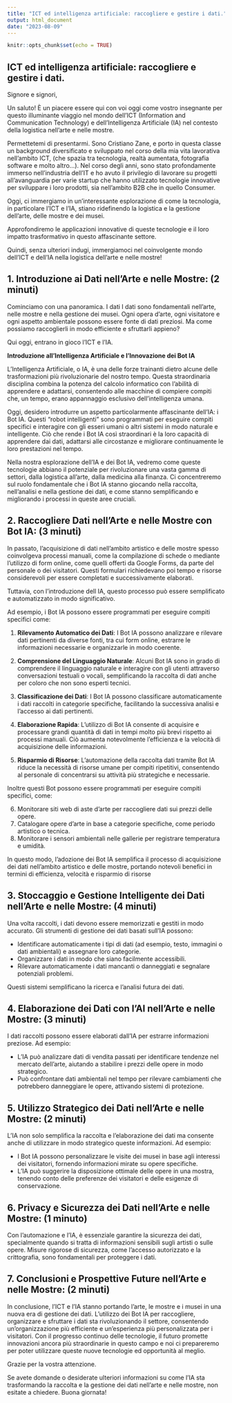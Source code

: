 ```yaml
---
title: "ICT ed intelligenza artificiale: raccogliere e gestire i dati."
output: html_document
date: "2023-08-09"
---
```


```r
knitr::opts_chunk$set(echo = TRUE)
```

## ICT ed intelligenza artificiale: raccogliere e gestire i dati.

Signore e signori,

Un saluto! È un piacere essere qui con voi oggi come vostro insegnante per questo illuminante viaggio nel mondo dell'ICT (Information and Communication Technology) e dell'Intelligenza Artificiale (IA) nel contesto della logistica nell'arte e nelle mostre.

Permettetemi di presentarmi. Sono Cristiano Zane, e porto in questa classe un background diversificato e sviluppato nel corso della mia vita lavorativa nell'ambito ICT, (che spazia tra tecnologia, realtà aumentata, fotografia software e molto altro...). Nel corso degli anni, sono stato profondamente immerso nell'industria dell'IT e ho avuto il privilegio di lavorare su progetti all'avanguardia per varie startup che hanno utilizzato tecnologie innovative per sviluppare i loro prodotti, sia nell'ambito B2B che in quello Consumer.

Oggi, ci immergiamo in un'interessante esplorazione di come la tecnologia, in particolare l'ICT e l'IA, stiano ridefinendo la logistica e la gestione dell'arte, delle mostre e dei musei. 

Approfondiremo le applicazioni innovative di queste tecnologie e il loro impatto trasformativo in questo affascinante settore.

Quindi, senza ulteriori indugi, immergiamoci nel coinvolgente mondo dell'ICT e dell'IA nella logistica dell'arte e nelle mostre!


## 1. Introduzione ai Dati nell'Arte e nelle Mostre: (2 minuti)

Cominciamo con una panoramica. I dati
I dati sono fondamentali nell'arte, nelle mostre e nella gestione dei musei. Ogni opera d'arte, ogni visitatore e ogni aspetto ambientale possono essere fonte di dati preziosi. Ma come possiamo raccoglierli in modo efficiente e sfruttarli appieno? 

Qui oggi, entrano in gioco l'ICT e l'IA.

**Introduzione all'Intelligenza Artificiale e l'Innovazione dei Bot IA**

L'Intelligenza Artificiale, o IA, è una delle forze trainanti dietro alcune delle trasformazioni più rivoluzionarie del nostro tempo. Questa straordinaria disciplina combina la potenza del calcolo informatico con l'abilità di apprendere e adattarsi, consentendo alle macchine di compiere compiti che, un tempo, erano appannaggio esclusivo dell'intelligenza umana. 

Oggi, desidero introdurre un aspetto particolarmente affascinante dell'IA: i Bot IA. Questi "robot intelligenti" sono programmati per eseguire compiti specifici e interagire con gli esseri umani o altri sistemi in modo naturale e intelligente. Ciò che rende i Bot IA così straordinari è la loro capacità di apprendere dai dati, adattarsi alle circostanze e migliorare continuamente le loro prestazioni nel tempo.

Nella nostra esplorazione dell'IA e dei Bot IA, vedremo come queste tecnologie abbiano il potenziale per rivoluzionare una vasta gamma di settori, dalla logistica all'arte, dalla medicina alla finanza. Ci concentreremo sul ruolo fondamentale che i Bot IA stanno giocando nella raccolta, nell'analisi e nella gestione dei dati, e come stanno semplificando e migliorando i processi in queste aree cruciali.

## 2. Raccogliere Dati nell'Arte e nelle Mostre con Bot IA: (3 minuti)

In passato, l'acquisizione di dati nell'ambito artistico e delle mostre spesso coinvolgeva processi manuali, come la compilazione di schede o mediante l'utilizzo di form online, come quelli offerti da Google Forms, da parte del personale o dei visitatori. Questi formulari richiedevano poi tempo e risorse considerevoli per essere completati e successivamente elaborati.

Tuttavia, con l'introduzione dell IA, questo processo può essere semplificato e automatizzato in modo significativo. 

Ad esempio, i Bot IA possono essere programmati per eseguire compiti specifici come:

1. **Rilevamento Automatico dei Dati**: I Bot IA possono analizzare e rilevare dati pertinenti da diverse fonti, tra cui form online, estrarre le informazioni necessarie e organizzarle in modo coerente.

2. **Comprensione del Linguaggio Naturale**: Alcuni Bot IA sono in grado di comprendere il linguaggio naturale e interagire con gli utenti attraverso conversazioni testuali o vocali, semplificando la raccolta di dati anche per coloro che non sono esperti tecnici.

3. **Classificazione dei Dati**: I Bot IA possono classificare automaticamente i dati raccolti in categorie specifiche, facilitando la successiva analisi e l'accesso ai dati pertinenti.

4. **Elaborazione Rapida**: L'utilizzo di Bot IA consente di acquisire e processare grandi quantità di dati in tempi molto più brevi rispetto ai processi manuali. Ciò aumenta notevolmente l'efficienza e la velocità di acquisizione delle informazioni.

5. **Risparmio di Risorse**: L'automazione della raccolta dati tramite Bot IA riduce la necessità di risorse umane per compiti ripetitivi, consentendo al personale di concentrarsi su attività più strategiche e necessarie.

Inoltre questi Bot possono essere programmati per eseguire compiti specifici, come: 

6. Monitorare siti web di aste d'arte per raccogliere dati sui prezzi delle opere.
7. Catalogare opere d'arte in base a categorie specifiche, come periodo artistico o tecnica.
8. Monitorare i sensori ambientali nelle gallerie per registrare temperatura e umidità.

In questo modo, l'adozione dei Bot IA semplifica il processo di acquisizione dei dati nell'ambito artistico e delle mostre, portando notevoli benefici in termini di efficienza, velocità e risparmio di risorse


## 3. Stoccaggio e Gestione Intelligente dei Dati nell'Arte e nelle Mostre: (4 minuti)

Una volta raccolti, i dati devono essere memorizzati e gestiti in modo accurato. Gli strumenti di gestione dei dati basati sull'IA possono:

- Identificare automaticamente i tipi di dati (ad esempio, testo, immagini o dati ambientali) e assegnare loro categorie.
- Organizzare i dati in modo che siano facilmente accessibili.
- Rilevare automaticamente i dati mancanti o danneggiati e segnalare potenziali problemi.

Questi sistemi semplificano la ricerca e l'analisi futura dei dati.

## 4. Elaborazione dei Dati con l'AI nell'Arte e nelle Mostre: (3 minuti)

I dati raccolti possono essere elaborati dall'IA per estrarre informazioni preziose. Ad esempio:

- L'IA può analizzare dati di vendita passati per identificare tendenze nel mercato dell'arte, aiutando a stabilire i prezzi delle opere in modo strategico.
- Può confrontare dati ambientali nel tempo per rilevare cambiamenti che potrebbero danneggiare le opere, attivando sistemi di protezione.

## 5. Utilizzo Strategico dei Dati nell'Arte e nelle Mostre: (2 minuti)

L'IA non solo semplifica la raccolta e l'elaborazione dei dati ma consente anche di utilizzare in modo strategico queste informazioni. Ad esempio:

- I Bot IA possono personalizzare le visite dei musei in base agli interessi dei visitatori, fornendo informazioni mirate su opere specifiche.
- L'IA può suggerire la disposizione ottimale delle opere in una mostra, tenendo conto delle preferenze dei visitatori e delle esigenze di conservazione.

## 6. Privacy e Sicurezza dei Dati nell'Arte e nelle Mostre: (1 minuto)

Con l'automazione e l'IA, è essenziale garantire la sicurezza dei dati, specialmente quando si tratta di informazioni sensibili sugli artisti o sulle opere. Misure rigorose di sicurezza, come l'accesso autorizzato e la crittografia, sono fondamentali per proteggere i dati.

## 7. Conclusioni e Prospettive Future nell'Arte e nelle Mostre: (2 minuti)

In conclusione, l'ICT e l'IA stanno portando l'arte, le mostre e i musei in una nuova era di gestione dei dati. L'utilizzo dei Bot IA per raccogliere, organizzare e sfruttare i dati sta rivoluzionando il settore, consentendo un'organizzazione più efficiente e un'esperienza più personalizzata per i visitatori. Con il progresso continuo delle tecnologie, il futuro promette innovazioni ancora più straordinarie in questo campo e noi ci prepareremo per poter utilizzare queste nuove tecnologie ed opportunità al meglio.

Grazie per la vostra attenzione.

Se avete domande o desiderate ulteriori informazioni su come l'IA sta trasformando la raccolta e la gestione dei dati nell'arte e nelle mostre, non esitate a chiedere. Buona giornata!